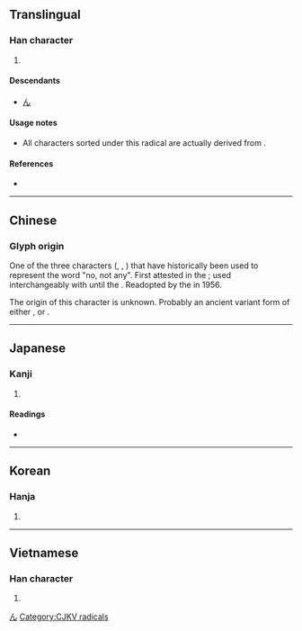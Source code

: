 {{also|無}}
{{character info/new}}
==Translingual==
{{stroke order|type=animate}}

===Han character===
{{Han char|rn=71|rad=无|as=00|sn=4|four=|canj=MKU}}

# {{mul-kangxi radical-def}}

====Descendants====
* [[ん]]

====Usage notes====
* All characters sorted under this radical are actually derived from {{m|zh|旡}}.

====References====
* {{Han ref|kx=0485.230|dkj=13716|dj=0847.260|hdz=21147.120|uh=65E0|ud=26080}}

[[Category:Han characters from which hiragana were derived|ん]]

----

==Chinese==

===Glyph origin===
{{Han etym}}
One of the three characters ({{m|zh|無}}, {{m|zh|无}}, {{m|zh|亡}}) that have historically been used to represent the word "no, not any". First attested in the {{w|Warring States period}}; used interchangeably with {{m|zh|無}} until the {{w|Tang dynasty}}. Readopted by the {{w|People's Republic of China|PRC}} in 1956.

The origin of this character is unknown. Probably an ancient variant form of either {{m|zh|元}}, {{m|zh|天}} or {{m|zh|尧}}.
{{zh-see|無|sv}}

----

==Japanese==

===Kanji===
{{ja-kanji|grade=|rs=无00}}

# {{alternative form of|無|lang=ja}}

====Readings====
* {{ja-readings|on=[[ぶ]] (bu), [[む]] (mu)|kun=[[ない]] (nai)}}

----

==Korean==

===Hanja===
{{ko-hanja|hangeul=무|eumhun=|rv=mu|mr=mu|y=mu}}

# {{defn|lang=ko|sort=无00}}

----

==Vietnamese==

===Han character===
{{vi-hantu|[[vô]]|rs=无00}}

# {{defn|lang=vi|sort=无00}}

[[Category:CJKV radicals]]